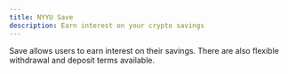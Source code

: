 ```yaml
---
title: NYYU Save
description: Earn interest on your crypto savings
---
```



Save allows users to earn interest on their savings. There are also flexible withdrawal and deposit terms available.

